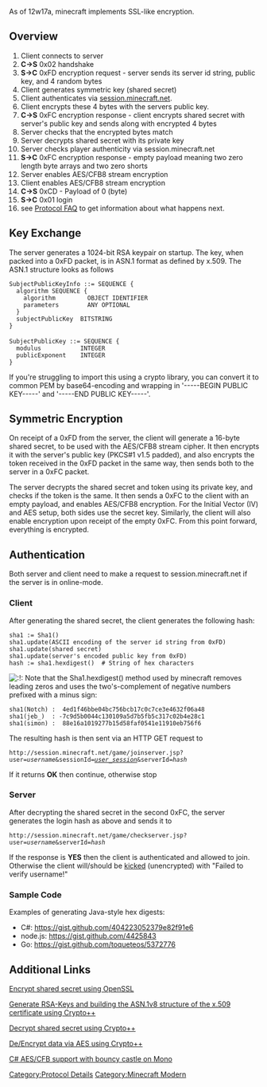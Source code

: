 ﻿As of 12w17a, minecraft implements SSL-like encryption.

== Overview ==

#Client connects to server
#'''C->S''' 0x02 handshake
#'''S->C''' 0xFD encryption request - server sends its server id string, public key, and 4 random bytes
#Client generates symmetric key (shared secret)
#Client authenticates via [[Session|session.minecraft.net]].
#Client encrypts these 4 bytes with the servers public key.
#'''C->S''' 0xFC encryption response - client encrypts shared secret with server's public key and sends along with encrypted 4 bytes
#Server checks that the encrypted bytes match
#Server decrypts shared secret with its private key
#Server checks player authenticity via session.minecraft.net
#'''S->C''' 0xFC encryption response - empty payload meaning two zero length byte arrays and two zero shorts
#Server enables AES/CFB8 stream encryption
#Client enables AES/CFB8 stream encryption
#'''C->S''' 0xCD - Payload of 0 (byte)
#'''S->C''' 0x01 login
#see [[Protocol FAQ]] to get information about what happens next.

== Key Exchange ==

The server generates a 1024-bit RSA keypair on startup. The key, when packed into a 0xFD packet, is in ASN.1 format as defined by x.509.
The ASN.1 structure looks as follows

 SubjectPublicKeyInfo ::= SEQUENCE {
   algorithm SEQUENCE {
     algorithm         OBJECT IDENTIFIER
     parameters        ANY OPTIONAL
   }
   subjectPublicKey  BITSTRING
 }
 
 SubjectPublicKey ::= SEQUENCE {
   modulus           INTEGER
   publicExponent    INTEGER
 }

If you're struggling to import this using a crypto library, you can convert it to common PEM by base64-encoding and wrapping in '-----BEGIN PUBLIC KEY-----' and '-----END PUBLIC KEY-----'.

== Symmetric Encryption ==

On receipt of a 0xFD from the server, the client will generate a 16-byte shared secret, to be used with the AES/CFB8 stream cipher. It then encrypts it with the server's public key (PKCS#1 v1.5 padded), and also encrypts the token received in the 0xFD packet in the same way, then sends both to the server in a 0xFC packet.

The server decrypts the shared secret and token using its private key, and checks if the token is the same. It then sends a 0xFC to the client with an empty payload, and enables  AES/CFB8 encryption. For the Initial Vector (IV) and AES setup, both sides use the secret key. Similarly, the client will also enable encryption upon receipt of the empty 0xFC. From this point forward, everything is encrypted.

== Authentication ==

Both server and client need to make a request to session.minecraft.net if the server is in online-mode.

=== Client ===

After generating the shared secret, the client generates the following hash:

 sha1 := Sha1()
 sha1.update(ASCII encoding of the server id string from 0xFD) 
 sha1.update(shared secret) 
 sha1.update(server's encoded public key from 0xFD) 
 hash := sha1.hexdigest()  # String of hex characters

[[File:Icon_exclaim.gif|:!:]] Note that the Sha1.hexdigest() method used by minecraft removes leading zeros and uses the two's-complement of negative numbers prefixed with a minus sign:

 sha1(Notch) :  4ed1f46bbe04bc756bcb17c0c7ce3e4632f06a48
 sha1(jeb_)  : -7c9d5b0044c130109a5d7b5fb5c317c02b4e28c1
 sha1(simon) :  88e16a1019277b15d58faf0541e11910eb756f6

The resulting hash is then sent via an HTTP GET request to
 <nowiki>http://session.minecraft.net/game/joinserver.jsp?user=</nowiki>''username''&sessionId=''[[Session#Login|user_session]]''&serverId=''hash''
If it returns '''OK''' then continue, otherwise stop

=== Server ===

After decrypting the shared secret in the second 0xFC, the server generates the login hash as above and sends it to
 <nowiki>http://session.minecraft.net/game/checkserver.jsp?user=</nowiki>''username''&serverId=''hash''

If the response is '''YES''' then the client is authenticated and allowed to join. Otherwise the client will/should be [[Protocol#Disconnect.2FKick_.280xFF.29|kicked]] (unencrypted) with "Failed to verify username!"

=== Sample Code ===

Examples of generating Java-style hex digests:

* C#: https://gist.github.com/404223052379e82f91e6
* node.js: https://gist.github.com/4425843
* Go: https://gist.github.com/toqueteos/5372776

== Additional Links ==
[https://gist.github.com/3900517 Encrypt shared secret using OpenSSL]

[http://pastebin.com/8eYyKZn6 Generate RSA-Keys and building the ASN.1v8 structure of the x.509 certificate using Crypto++]

[http://pastebin.com/7Jvaama1 Decrypt shared secret using Crypto++]

[http://pastebin.com/MjvR0T98 De/Encrypt data via AES using Crypto++]

[https://github.com/SirCmpwn/Craft.Net/blob/master/Craft.Net/AesStream.cs C# AES/CFB support with bouncy castle on Mono]


[[Category:Protocol Details]]
[[Category:Minecraft Modern]]
